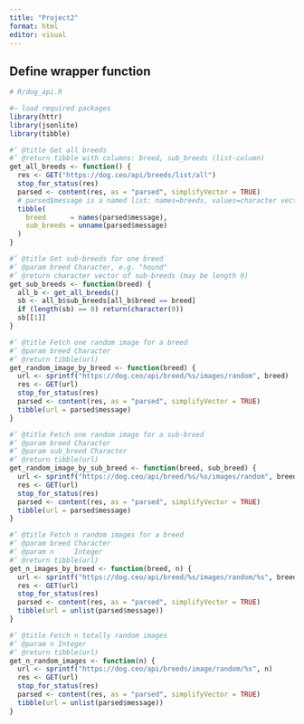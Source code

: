 ```yaml
---
title: "Project2"
format: html
editor: visual
---
```


## Define wrapper function

```r
# R/dog_api.R

#– load required packages
library(httr)
library(jsonlite)
library(tibble)

#’ @title Get all breeds
#’ @return tibble with columns: breed, sub_breeds (list-column)
get_all_breeds <- function() {
  res <- GET("https://dog.ceo/api/breeds/list/all")
  stop_for_status(res)
  parsed <- content(res, as = "parsed", simplifyVector = TRUE)
  # parsed$message is a named list: names=breeds, values=character vectors of sub-breeds
  tibble(
    breed      = names(parsed$message),
    sub_breeds = unname(parsed$message)
  )
}

#’ @title Get sub-breeds for one breed
#’ @param breed Character, e.g. "hound"
#’ @return character vector of sub-breeds (may be length 0)
get_sub_breeds <- function(breed) {
  all_b <- get_all_breeds()
  sb <- all_b$sub_breeds[all_b$breed == breed]
  if (length(sb) == 0) return(character(0))
  sb[[1]]
}

#’ @title Fetch one random image for a breed
#’ @param breed Character
#’ @return tibble(url)
get_random_image_by_breed <- function(breed) {
  url <- sprintf("https://dog.ceo/api/breed/%s/images/random", breed)
  res <- GET(url)
  stop_for_status(res)
  parsed <- content(res, as = "parsed", simplifyVector = TRUE)
  tibble(url = parsed$message)
}

#’ @title Fetch one random image for a sub-breed
#’ @param breed Character
#’ @param sub_breed Character
#’ @return tibble(url)
get_random_image_by_sub_breed <- function(breed, sub_breed) {
  url <- sprintf("https://dog.ceo/api/breed/%s/%s/images/random", breed, sub_breed)
  res <- GET(url)
  stop_for_status(res)
  parsed <- content(res, as = "parsed", simplifyVector = TRUE)
  tibble(url = parsed$message)
}

#’ @title Fetch n random images for a breed
#’ @param breed Character
#’ @param n     Integer
#’ @return tibble(url)
get_n_images_by_breed <- function(breed, n) {
  url <- sprintf("https://dog.ceo/api/breed/%s/images/random/%s", breed, n)
  res <- GET(url)
  stop_for_status(res)
  parsed <- content(res, as = "parsed", simplifyVector = TRUE)
  tibble(url = unlist(parsed$message))
}

#’ @title Fetch n totally random images
#’ @param n Integer
#’ @return tibble(url)
get_n_random_images <- function(n) {
  url <- sprintf("https://dog.ceo/api/breeds/image/random/%s", n)
  res <- GET(url)
  stop_for_status(res)
  parsed <- content(res, as = "parsed", simplifyVector = TRUE)
  tibble(url = unlist(parsed$message))
}

```
